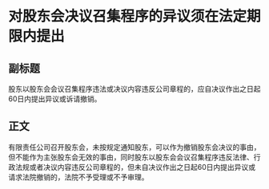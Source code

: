 # 对股东会决议召集程序的异议须在法定期限内提出
## 副标题
股东以股东会会议召集程序违法或决议内容违反公司章程的，应自决议作出之日起60日内提出异议或诉请撤销。
## 正文
有限责任公司召开股东会，未按规定通知股东，可以作为撤销股东会决议的事由，但不能作为主张股东会无效的事由，同时股东以股东会会议召集程序违反法律、行政法规或者决议内容违反公司章程的，但未自决议作出之日起60日内提出异议或请求法院撤销的，法院不予受理或不予审理。
